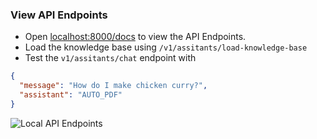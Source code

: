 ### View API Endpoints

- Open [localhost:8000/docs](http://localhost:8000/docs) to view the API Endpoints.
- Load the knowledge base using `/v1/assitants/load-knowledge-base`
- Test the `v1/assitants/chat` endpoint with

```json
{
  "message": "How do I make chicken curry?",
  "assistant": "AUTO_PDF"
}
```

![Local API Endpoints](/images/ai-app-api-endpoints-local.png)
